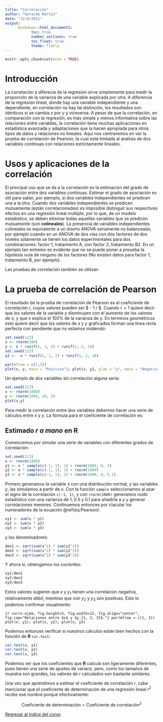 ```yaml
---
title: "Correlación"
author: "Gerardo Martín"
date: "12/4/2021"
output:
      bookdown::html_document2:
            toc: true 
            number_sections: true
            toc_float: true
            theme: flatly
---
```


```r
knitr::opts_chunk$set(echo = TRUE)
```

# Introducción

La correlación a diferecia de la regresión sirve simplemente para medir la proporción de la varianza de una variable explicada por otra. A diferencia de la regresión lineal, donde hay una variable independiente y una dependiente, en correlación no hay tal distinción, los resultados son idénticos si se cambia $x$ por $y$ y viceversa. A pesar de que la correlación, en comparación con la regresión, es más simple y menos informativa sobre las relaciones entre variables, la correlación tiene muchas aplicaciones en estadística avanzada y adaptaciones que la hacen apropiada para otros tipos de datos y relaciones no lineales. Aquí nos centraremos en ver la prueba de correlación de Pearson, la cual está limitada al análisis de dos variables contínuas con relaciones estrictamente lineales.

# Usos y aplicaciones de la correlación

El principal uso que se da a la correlación es la estimación del grado de asociación entre dos variables contínuas. Estimar el grado de asociación es útil para saber, por ejemplo, si dos variables independientes se predicen una a la otra. Cuando dos variables independientes se predicen mutuamente (están correlacionadas) es imposible distinguir sus respectivos efectos en una regresión lineal múltiple, por lo que, de un modelo estadístico, se deben eliminar todas aquellas variables que se predicen mutuamente (son **colineales**). La presencia de variables independientes colineales es equivalente a un diseño ANOVA seriamente no balanceado, por ejemplo cuando en un ANOVA de dos vías con dos factores de dos niveles sólamente se tienen los datos experimentales para dos combinaciones: factor 1, tratamiento A, con factor 2, tratamiento B2. En un ejemplo tan extremo es evidente que no se puede poner a proueba la hipótesis nula de ninguno de los factores (No existen datos para factor 1, tratamiento B, por ejemplo).

Las pruebas de correlación también se utilizan

# La prueba de correlación de Pearson

El resultado de la prueba de correlación de Pearson es el coeficiente de correlación $r$, cuyos valores pueden ser $ - 1 \geq r \leq 1$. Cuando $r = 1$ quiere decir que los valores de la variable $y$  disminuyen con el aumento de los valores de $x$, y que $x$ explica el 100% de la varianza de $y$. En términos geométricos esto quiere decir que los valores de $x$ y $y$ graficados forman una línea recta perfecta con pendiente que no estamos midiendo:

```r
set.seed(123)
x <- rnorm(100)
y <- x * runif(1, 1, 2) + runif(1, 2, 10)
set.seed(123)
y2 <- -x * runif(1, 1, 2) + runif(1, 2, 10)

par(mfrow = c(1,2))
plot(x, y, main = "Positiva"); plot(x, y2, ylab = "y", main = "Negativa")
```

Un ejemplo de dos variables sin correlación alguna sería:

```r
set.seed(123)
x <- rnorm(1000)
y <- rnorm(1000, 10, 2)
plot(x,y)
```

Para medir la correlación entre dos variables debemos hacer una serie de cálculos entre $x$ y $y$. La fórmula para el coeficiente de correlación es:

\begin{equation}
r = \frac{\sum xy}{\sqrt{ \sum x^2 \sum y^2}} (\#eq:Pearson)
\end{equation}

## Estimado $r$ *a mano* en R

Comencemos por simular una serie de variables con diferentes grados de correlación:

```r
set.seed(123)
x <- rnorm(1000)
y1 <- x * sample(c(-1, 1), 1) + rnorm(1000, 0, 3)
y2 <- x * sample(c(-1, 1), 1) + rnorm(1000)
y3 <- x * sample(c(-1, 1), 1) + rnorm(1000, 0, 0.1)
```

Primero generamos la variable $x$ con una distribución normal, y las variables $y$, las simulamos a partir de $x$. Con la función `sample` seleccionamos al azar el signo de la correlación `c(-1, 1)`, y con `rnorm(1000)` generamos *ruido* estadístico con una varianza de 1, 0.5 y 0.1 para añadirle a $y$ y generar correlaciones menores. Continuemos entonces por clacular los numeradores de la ecuación \@ref(eq:Pearson):

```r
xy1 <- sum(x * y1)
xy2 <- sum(x * y2)
xy3 <- sum(x * y3)
```

y los denominadores:

```r
den1 <- sqrt(sum(x^2) * sum(y1^2))
den2 <- sqrt(sum(x^2) * sum(y2^2))
den3 <- sqrt(sum(x^2) * sum(y3^2))
```

Y ahora sí, obtengamos los cocientes:

```r
xy1/den1
xy2/den2
xy3/den3
```

Estos valores sugieren que $x$ y $y_1$ tienen una correlación negativa, relativamente débil, mientras que con $y_2$ y $y_3$ son positivas. Esto lo podemos confirmar visualmente:

```{r corrs-ejem, fig.height=5, fig.width=12, fig.align="center", fig.cap="Relaciones entre $x$ y $y_{1, 2, 3}$."}
par(mfrow = c(1, 3))
plot(x, y1); plot(x, y2); plot(x, y3)
```

Podemos entonces verificar si nuestros cálculos están bien hechos con la función de **R** `cor.test`:

```r
cor.test(x, y1)
cor.test(x, y2)
cor.test(x, y3)
```

Podemos ver que los coeficientes que **R** calcula son ligeramente diferentes, pues tienen una serie de ajustes de varianz, pero, como los tamaños de muestra son grandes, los valores de $r$ calculados son bastante similares.

Una vez que aprendimos a estimar el coeficiente de correlación $r$, cabe mencionar que el coeficiente de determinación de una regresión lineal $r^2$ recibe ese nombre porque efectivamente:

$$ \mathrm{Coeficiente\ de\ determinación} = \mathrm{Coeficiente\ de\ correlación}^2$$


[Regresar al índice del curso](../index.html)
